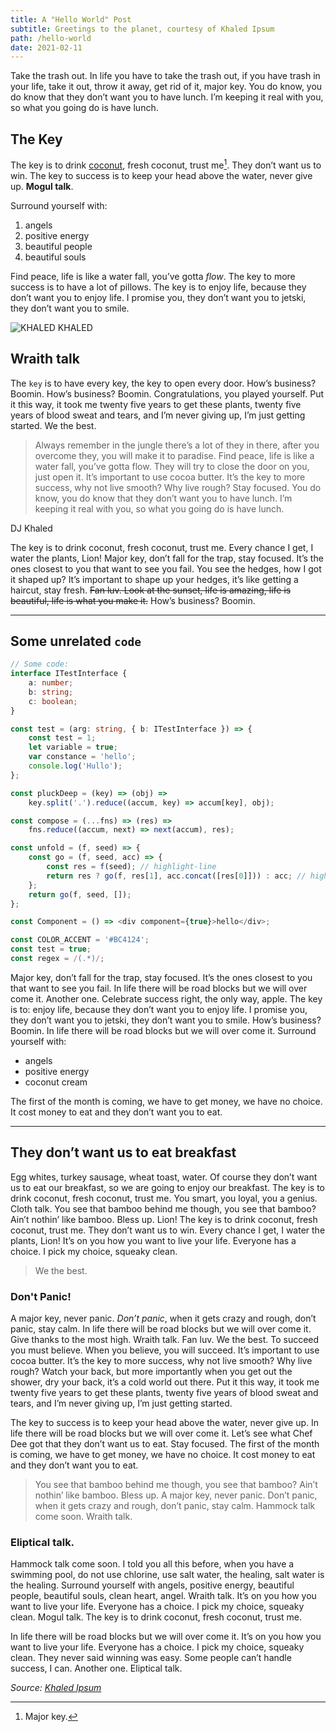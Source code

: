 ```yaml
---
title: A "Hello World" Post
subtitle: Greetings to the planet, courtesy of Khaled Ipsum
path: /hello-world
date: 2021-02-11
---
```


Take the trash out. In life you have to take the trash out, if you have trash in
your life, take it out, throw it away, get rid of it, major key. You do know,
you do know that they don’t want you to have lunch. I’m keeping it real with
you, so what you going do is have lunch.

## The Key

The key is to drink [coconut](https://www.google.com/search?q=coconut+juice),
fresh coconut, trust me[^1]. They don’t want us to win. The key to success is to
keep your head above the water, never give up. **Mogul talk**.

Surround yourself with:

1. angels
1. positive energy
1. beautiful people
1. beautiful souls

Find peace, life is like a water fall, you’ve gotta _flow_. The key to more
success is to have a lot of pillows. The key is to enjoy life, because they
don’t want you to enjoy life. I promise you, they don’t want you to jetski, they
don’t want you to smile.

![KHALED KHALED](./images/khaled.jpeg)

## Wraith talk

The `key` is to have every key, the key to open every door. How’s business?
Boomin. How’s business? Boomin. Congratulations, you played yourself. Put it
this way, it took me twenty five years to get these plants, twenty five years of
blood sweat and tears, and I’m never giving up, I’m just getting started. We the
best.

> Always remember in the jungle there’s a lot of they in there, after you
> overcome they, you will make it to paradise. Find peace, life is like a water
> fall, you’ve gotta flow. They will try to close the door on you, just open it.
> It’s important to use cocoa butter. It’s the key to more success, why not live
> smooth? Why live rough? Stay focused. You do know, you do know that they don’t
> want you to have lunch. I’m keeping it real with you, so what you going do is
> have lunch.

<figcaption>DJ Khaled</figcaption>

The key is to drink coconut, fresh coconut, trust me. Every chance I get, I
water the plants, Lion! Major key, don’t fall for the trap, stay focused. It’s
the ones closest to you that want to see you fail. You see the hedges, how I got
it shaped up? It’s important to shape up your hedges, it’s like getting a
haircut, stay fresh. ~~Fan luv. Look at the sunset, life is amazing, life is
beautiful, life is what you make it.~~ How’s business? Boomin.

---

## Some unrelated `code`

```typescript
// Some code:
interface ITestInterface {
    a: number;
    b: string;
    c: boolean;
}

const test = (arg: string, { b: ITestInterface }) => {
    const test = 1;
    let variable = true;
    var constance = 'hello';
    console.log('Hullo');
};

const pluckDeep = (key) => (obj) =>
    key.split('.').reduce((accum, key) => accum[key], obj);

const compose = (...fns) => (res) =>
    fns.reduce((accum, next) => next(accum), res);

const unfold = (f, seed) => {
    const go = (f, seed, acc) => {
        const res = f(seed); // highlight-line
        return res ? go(f, res[1], acc.concat([res[0]])) : acc; // highlight-line
    };
    return go(f, seed, []);
};

const Component = () => <div component={true}>hello</div>;

const COLOR_ACCENT = '#BC4124';
const test = true;
const regex = /(.*)/;
```

Major key, don’t fall for the trap, stay focused. It’s the ones closest to you
that want to see you fail. In life there will be road blocks but we will over
come it. Another one. Celebrate success right, the only way, apple. The key is
to: enjoy life, because they don’t want you to enjoy life. I promise you, they
don’t want you to jetski, they don’t want you to smile. How’s business? Boomin.
In life there will be road blocks but we will over come it. Surround yourself
with:

-   angels
-   positive energy
-   coconut cream

The first of the month is coming, we have to get money, we have no choice. It
cost money to eat and they don’t want you to eat.

---

## They don’t want us to eat breakfast

Egg whites, turkey sausage, wheat toast, water. Of course they don’t want us to
eat our breakfast, so we are going to enjoy our breakfast. The key is to drink
coconut, fresh coconut, trust me. You smart, you loyal, you a genius. Cloth
talk. You see that bamboo behind me though, you see that bamboo? Ain’t nothin’
like bamboo. Bless up. Lion! The key is to drink coconut, fresh coconut, trust
me. They don’t want us to win. Every chance I get, I water the plants, Lion!
It’s on you how you want to live your life. Everyone has a choice. I pick my
choice, squeaky clean.

> We the best.

### Don't Panic!

A major key, never panic. _Don’t panic_, when it gets crazy and rough, don’t
panic, stay calm. In life there will be road blocks but we will over come it.
Give thanks to the most high. Wraith talk. Fan luv. We the best. To succeed you
must believe. When you believe, you will succeed. It’s important to use cocoa
butter. It’s the key to more success, why not live smooth? Why live rough? Watch
your back, but more importantly when you get out the shower, dry your back, it’s
a cold world out there. Put it this way, it took me twenty five years to get
these plants, twenty five years of blood sweat and tears, and I’m never giving
up, I’m just getting started.

The key to success is to keep your head above the water, never give up. In life
there will be road blocks but we will over come it. Let’s see what Chef Dee got
that they don’t want us to eat. Stay focused. The first of the month is coming,
we have to get money, we have no choice. It cost money to eat and they don’t
want you to eat.

> You see that bamboo behind me though, you see that bamboo? Ain’t nothin’ like
> bamboo. Bless up. A major key, never panic. Don’t panic, when it gets crazy
> and rough, don’t panic, stay calm. Hammock talk come soon. Wraith talk.

### Eliptical talk.

Hammock talk come soon. I told you all this before, when you have a swimming
pool, do not use chlorine, use salt water, the healing, salt water is the
healing. Surround yourself with angels, positive energy, beautiful people,
beautiful souls, clean heart, angel. Wraith talk. It’s on you how you want to
live your life. Everyone has a choice. I pick my choice, squeaky clean. Mogul
talk. The key is to drink coconut, fresh coconut, trust me.

In life there will be road blocks but we will over come it. It’s on you how you
want to live your life. Everyone has a choice. I pick my choice, squeaky clean.
They never said winning was easy. Some people can’t handle success, I can.
Another one. Eliptical talk.

_Source: [Khaled Ipsum](http://khaledipsum.com/)_

[^1]: Major key.
